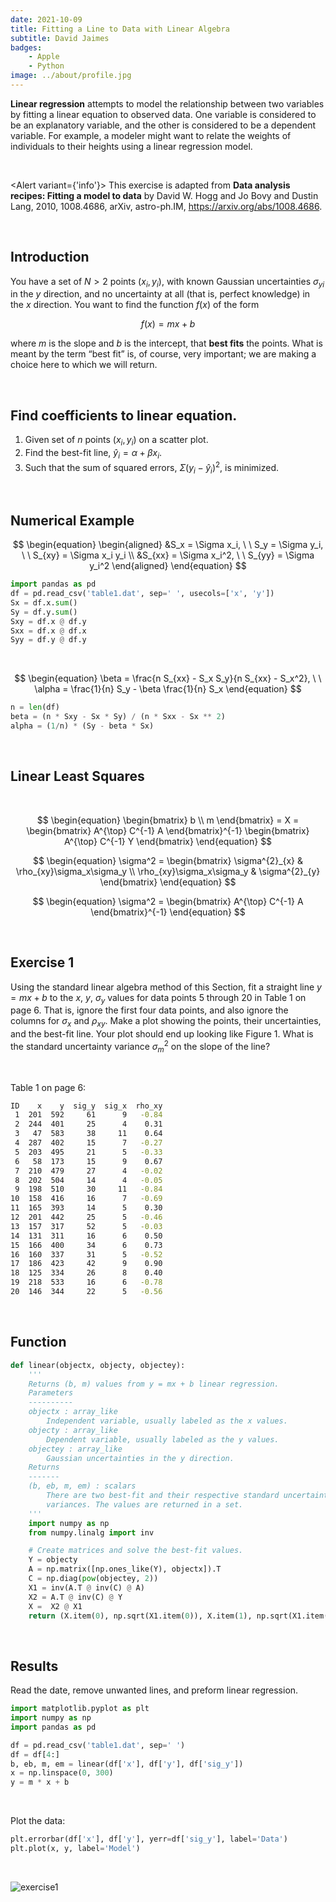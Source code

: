 ```yaml
---
date: 2021-10-09
title: Fitting a Line to Data with Linear Algebra
subtitle: David Jaimes
badges:
    - Apple
    - Python
image: ../about/profile.jpg
---
```



**Linear regression** attempts to model the relationship between two variables by fitting a linear equation to observed data. One variable is considered to be an explanatory variable, and the other is considered to be a dependent variable. For example, a modeler might want to relate the weights of individuals to their heights using a linear regression model.

<br/>

<Alert variant={'info'}>
    This exercise is adapted from <strong>Data analysis recipes: Fitting a model to data</strong> by David W. Hogg and Jo Bovy and Dustin Lang, 2010, 1008.4686, arXiv, astro-ph.IM, https://arxiv.org/abs/1008.4686.
</Alert>

<br/>

## Introduction

You have a set of $N > 2$ points ($x_i, y_i)$, with known Gaussian uncertainties $\sigma_{yi}$ in the $y$ direction, and no uncertainty at all (that is, perfect knowledge) in the $x$ direction. You want to find the function $f(x)$ of the form

$$
\begin{equation}
f(x) = mx + b
\end{equation}
$$

where $m$ is the slope and $b$ is the intercept, that **best fits** the points. What is meant by the term “best fit” is, of course, very important; we are making a choice here to which we will return.

<br/>

## Find coefficients to linear equation.

1. Given set of $n$ points $(x_i, y_i)$ on a scatter plot.
2. Find the best-fit line, $\hat{y}_i= \alpha + \beta x_i$.
3. Such that the sum of squared errors, $\Sigma (y_i - \hat{y}_i)^2$, is minimized.

<br/>

## Numerical Example

$$
\begin{equation}
\begin{aligned}
&S_x = \Sigma x_i, \ \ S_y = \Sigma y_i, \ \ S_{xy} = \Sigma x_i y_i \\
&S_{xx} = \Sigma x_i^2, \ \ S_{yy} = \Sigma y_i^2
\end{aligned}
\end{equation}
$$

```python
import pandas as pd
df = pd.read_csv('table1.dat', sep=' ', usecols=['x', 'y'])
Sx = df.x.sum()
Sy = df.y.sum()
Sxy = df.x @ df.y
Sxx = df.x @ df.x
Syy = df.y @ df.y
```

<br/>

$$
\begin{equation}
\beta = \frac{n S_{xx} - S_x S_y}{n S_{xx} - S_x^2}, \ \ \alpha = \frac{1}{n} S_y - \beta \frac{1}{n} S_x
\end{equation}
$$

```python
n = len(df)
beta = (n * Sxy - Sx * Sy) / (n * Sxx - Sx ** 2)
alpha = (1/n) * (Sy - beta * Sx)
```

<br/>

## Linear Least Squares

<br/>

$$
\begin{equation}
\begin{bmatrix}
   b \\
   m
\end{bmatrix}
= X =
\begin{bmatrix}
    A^{\top} C^{-1} A
\end{bmatrix}^{-1}
\begin{bmatrix}
    A^{\top} C^{-1} Y
\end{bmatrix}
\end{equation}
$$

$$
\begin{equation}
\sigma^2 = 
\begin{bmatrix}
    \sigma^{2}_{x} & \rho_{xy}\sigma_x\sigma_y \\
    \rho_{xy}\sigma_x\sigma_y & \sigma^{2}_{y}
\end{bmatrix}
\end{equation}
$$

$$
\begin{equation}
\sigma^2 = 
\begin{bmatrix}
    A^{\top} C^{-1} A
\end{bmatrix}^{-1}
\end{equation}
$$

<br/>

## Exercise 1

Using the standard linear algebra method of this Section, fit a straight line $y = mx + b$ to the $x$, $y$, $\sigma_y$ values for data points 5 through 20 in Table 1 on page 6. That is, ignore the first four data points, and also ignore the columns for $\sigma_x$ and $\rho_{xy}$. Make a plot showing the points, their uncertainties, and the best-fit line. Your plot should end up looking like Figure 1. What is the standard uncertainty variance $\sigma^2_m$ on the slope of the line?

<br/>

Table 1 on page 6:
```bash
ID    x    y  sig_y  sig_x  rho_xy
 1  201  592     61      9   -0.84
 2  244  401     25      4    0.31
 3   47  583     38     11    0.64
 4  287  402     15      7   -0.27
 5  203  495     21      5   -0.33
 6   58  173     15      9    0.67
 7  210  479     27      4   -0.02
 8  202  504     14      4   -0.05
 9  198  510     30     11   -0.84
10  158  416     16      7   -0.69
11  165  393     14      5    0.30
12  201  442     25      5   -0.46
13  157  317     52      5   -0.03
14  131  311     16      6    0.50
15  166  400     34      6    0.73
16  160  337     31      5   -0.52
17  186  423     42      9    0.90
18  125  334     26      8    0.40
19  218  533     16      6   -0.78
20  146  344     22      5   -0.56
```

<br/>

## Function

```python
def linear(objectx, objecty, objectey):
    '''
    Returns (b, m) values from y = mx + b linear regression.
    Parameters
    ----------
    objectx : array_like
        Independent variable, usually labeled as the x values.
    objecty : array_like
        Dependent variable, usually labeled as the y values.
    objectey : array_like
        Gaussian uncertainties in the y direction.
    Returns
    -------
    (b, eb, m, em) : scalars
        There are two best-fit and their respective standard uncertainty
        variances. The values are returned in a set.
    '''
    import numpy as np
    from numpy.linalg import inv

    # Create matrices and solve the best-fit values.
    Y = objecty
    A = np.matrix([np.ones_like(Y), objectx]).T
    C = np.diag(pow(objectey, 2))
    X1 = inv(A.T @ inv(C) @ A)
    X2 = A.T @ inv(C) @ Y
    X =  X2 @ X1
    return (X.item(0), np.sqrt(X1.item(0)), X.item(1), np.sqrt(X1.item(3)))
```

<br/>

## Results

Read the date, remove unwanted lines, and preform linear regression.

```python
import matplotlib.pyplot as plt
import numpy as np
import pandas as pd

df = pd.read_csv('table1.dat', sep=' ')
df = df[4:]
b, eb, m, em = linear(df['x'], df['y'], df['sig_y'])
x = np.linspace(0, 300)
y = m * x + b
```

<br/>

Plot the data:

```python
plt.errorbar(df['x'], df['y'], yerr=df['sig_y'], label='Data')
plt.plot(x, y, label='Model')
```

<br/>

![exercise1](../../images/exercise1.png)
